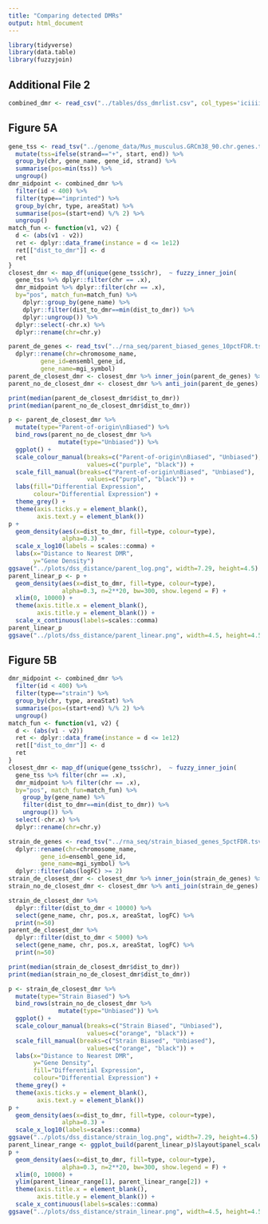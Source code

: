 ```yaml
---
title: "Comparing detected DMRs"
output: html_document
---
```

 
```r
library(tidyverse)
library(data.table)
library(fuzzyjoin)
```

## Additional File 2

```r
combined_dmr <- read_csv("../tables/dss_dmrlist.csv", col_types='iciiiiddddcc')
```

## Figure 5A

```r
gene_tss <- read_tsv("../genome_data/Mus_musculus.GRCm38_90.chr.genes.tsv", col_types="ccccdd") %>% 
  mutate(tss=ifelse(strand=="+", start, end)) %>%
  group_by(chr, gene_name, gene_id, strand) %>%
  summarise(pos=min(tss)) %>%
  ungroup()
dmr_midpoint <- combined_dmr %>%
  filter(id < 400) %>%
  filter(type=="imprinted") %>%
  group_by(chr, type, areaStat) %>%
  summarise(pos=(start+end) %/% 2) %>%
  ungroup()
match_fun <- function(v1, v2) {
  d <- (abs(v1 - v2))
  ret <- dplyr::data_frame(instance = d <= 1e12)
  ret[["dist_to_dmr"]] <- d
  ret
}
closest_dmr <- map_df(unique(gene_tss$chr),  ~ fuzzy_inner_join(
  gene_tss %>% dplyr::filter(chr == .x), 
  dmr_midpoint %>% dplyr::filter(chr == .x), 
  by="pos", match_fun=match_fun) %>%
    dplyr::group_by(gene_name) %>%
    dplyr::filter(dist_to_dmr==min(dist_to_dmr)) %>%
    dplyr::ungroup()) %>%
  dplyr::select(-chr.x) %>%
  dplyr::rename(chr=chr.y)
```

```r
parent_de_genes <- read_tsv("../rna_seq/parent_biased_genes_10pctFDR.tsv", col_types = 'cdddddccii_____') %>%
  dplyr::rename(chr=chromosome_name,
         gene_id=ensembl_gene_id,
         gene_name=mgi_symbol)
parent_de_closest_dmr <- closest_dmr %>% inner_join(parent_de_genes) %>% dplyr::filter(chr != "X")
parent_no_de_closest_dmr <- closest_dmr %>% anti_join(parent_de_genes) %>% dplyr::filter(chr != "X")
```

```r
print(median(parent_de_closest_dmr$dist_to_dmr))
print(median(parent_no_de_closest_dmr$dist_to_dmr))
```

```r
p <- parent_de_closest_dmr %>%
  mutate(type="Parent-of-origin\nBiased") %>%
  bind_rows(parent_no_de_closest_dmr %>%
              mutate(type="Unbiased")) %>%
  ggplot() +
  scale_colour_manual(breaks=c("Parent-of-origin\nBiased", "Unbiased"),
                      values=c("purple", "black")) +
  scale_fill_manual(breaks=c("Parent-of-origin\nBiased", "Unbiased"),
                      values=c("purple", "black")) +
  labs(fill="Differential Expression",
       colour="Differential Expression") +
  theme_grey() +
  theme(axis.ticks.y = element_blank(),
        axis.text.y = element_blank())
p +
  geom_density(aes(x=dist_to_dmr, fill=type, colour=type), 
               alpha=0.3) +
  scale_x_log10(labels = scales::comma) +
  labs(x="Distance to Nearest DMR",
       y="Gene Density")
ggsave("../plots/dss_distance/parent_log.png", width=7.29, height=4.5)
parent_linear_p <- p +
  geom_density(aes(x=dist_to_dmr, fill=type, colour=type), 
               alpha=0.3, n=2**20, bw=300, show.legend = F) +
  xlim(0, 10000) +
  theme(axis.title.x = element_blank(),
        axis.title.y = element_blank()) +
  scale_x_continuous(labels=scales::comma)
parent_linear_p
ggsave("../plots/dss_distance/parent_linear.png", width=4.5, height=4.5)
```

## Figure 5B

```r
dmr_midpoint <- combined_dmr %>%
  filter(id < 400) %>%
  filter(type=="strain") %>%
  group_by(chr, type, areaStat) %>%
  summarise(pos=(start+end) %/% 2) %>%
  ungroup()
match_fun <- function(v1, v2) {
  d <- (abs(v1 - v2))
  ret <- dplyr::data_frame(instance = d <= 1e12)
  ret[["dist_to_dmr"]] <- d
  ret
}
closest_dmr <- map_df(unique(gene_tss$chr),  ~ fuzzy_inner_join(
  gene_tss %>% filter(chr == .x), 
  dmr_midpoint %>% filter(chr == .x), 
  by="pos", match_fun=match_fun) %>%
    group_by(gene_name) %>%
    filter(dist_to_dmr==min(dist_to_dmr)) %>%
    ungroup()) %>%
  select(-chr.x) %>%
  dplyr::rename(chr=chr.y)
```

```r
strain_de_genes <- read_tsv("../rna_seq/strain_biased_genes_5pctFDR.tsv", col_types = 'dddddccc') %>%
  dplyr::rename(chr=chromosome_name,
         gene_id=ensembl_gene_id,
         gene_name=mgi_symbol) %>%
  dplyr::filter(abs(logFC) >= 2)
strain_de_closest_dmr <- closest_dmr %>% inner_join(strain_de_genes) %>% filter(chr != "X")
strain_no_de_closest_dmr <- closest_dmr %>% anti_join(strain_de_genes) %>% filter(chr != "X")
```

```r
strain_de_closest_dmr %>%
  dplyr::filter(dist_to_dmr < 10000) %>%
  select(gene_name, chr, pos.x, areaStat, logFC) %>%
  print(n=50)
parent_de_closest_dmr %>%
  dplyr::filter(dist_to_dmr < 5000) %>%
  select(gene_name, chr, pos.x, areaStat, logFC) %>%
  print(n=50)
```


```r
print(median(strain_de_closest_dmr$dist_to_dmr))
print(median(strain_no_de_closest_dmr$dist_to_dmr))
```

```r
p <- strain_de_closest_dmr %>%
  mutate(type="Strain Biased") %>%
  bind_rows(strain_no_de_closest_dmr %>%
              mutate(type="Unbiased")) %>%
  ggplot() +
  scale_colour_manual(breaks=c("Strain Biased", "Unbiased"),
                      values=c("orange", "black")) +
  scale_fill_manual(breaks=c("Strain Biased", "Unbiased"),
                      values=c("orange", "black")) +
  labs(x="Distance to Nearest DMR",
       y="Gene Density",
       fill="Differential Expression",
       colour="Differential Expression") +
  theme_grey() +
  theme(axis.ticks.y = element_blank(),
        axis.text.y = element_blank())
p +
  geom_density(aes(x=dist_to_dmr, fill=type, colour=type), 
               alpha=0.3) +
  scale_x_log10(labels=scales::comma)
ggsave("../plots/dss_distance/strain_log.png", width=7.29, height=4.5)
parent_linear_range <- ggplot_build(parent_linear_p)$layout$panel_scales_y[[1]]$range$range
p +
  geom_density(aes(x=dist_to_dmr, fill=type, colour=type), 
               alpha=0.3, n=2**20, bw=300, show.legend = F) +
  xlim(0, 10000) +
  ylim(parent_linear_range[1], parent_linear_range[2]) +
  theme(axis.title.x = element_blank(),
        axis.title.y = element_blank()) +
  scale_x_continuous(labels=scales::comma)
ggsave("../plots/dss_distance/strain_linear.png", width=4.5, height=4.5)
```
